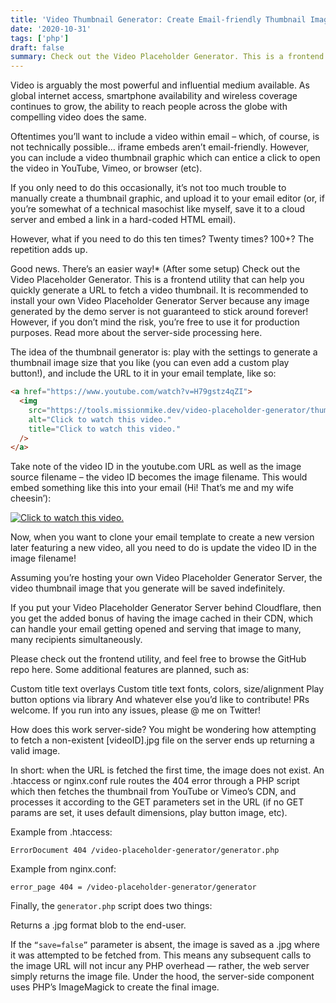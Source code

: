 ```yaml
---
title: 'Video Thumbnail Generator: Create Email-friendly Thumbnail Images'
date: '2020-10-31'
tags: ['php']
draft: false
summary: Check out the Video Placeholder Generator. This is a frontend utility that can help you quickly generate a URL to fetch a video thumbnail.
---
```


Video is arguably the most powerful and influential medium available. As global internet access, smartphone availability and wireless coverage continues to grow, the ability to reach people across the globe with compelling video does the same.

Oftentimes you’ll want to include a video within email – which, of course, is not technically possible… iframe embeds aren’t email-friendly. However, you can include a video thumbnail graphic which can entice a click to open the video in YouTube, Vimeo, or browser (etc).

If you only need to do this occasionally, it’s not too much trouble to manually create a thumbnail graphic, and upload it to your email editor (or, if you’re somewhat of a technical masochist like myself, save it to a cloud server and embed a link in a hard-coded HTML email).

However, what if you need to do this ten times? Twenty times? 100+? The repetition adds up.

Good news. There’s an easier way!\* (After some setup) Check out the Video Placeholder Generator. This is a frontend utility that can help you quickly generate a URL to fetch a video thumbnail. It is recommended to install your own Video Placeholder Generator Server because any image generated by the demo server is not guaranteed to stick around forever! However, if you don’t mind the risk, you’re free to use it for production purposes. Read more about the server-side processing here.

The idea of the thumbnail generator is: play with the settings to generate a thumbnail image size that you like (you can even add a custom play button!), and include the URL to it in your email template, like so:

```html
<a href="https://www.youtube.com/watch?v=H79gstz4qZI">
  <img
    src="https://tools.missionmike.dev/video-placeholder-generator/thumbnails/H79gstz4qZI.jpg?w=1024&pbw=80&pbo=80"
    alt="Click to watch this video."
    title="Click to watch this video."
  />
</a>
```

Take note of the video ID in the youtube.com URL as well as the image source filename – the video ID
becomes the image filename. This would embed something like this into your email (Hi! That’s me and my
wife cheesin’):

<div className="text-center">
  <a
    href="https://www.youtube.com/watch?v=H79gstz4qZI"
    className="inline-block"
    target="_blank"
    rel="noopener noreferrer"
  >
    <img
      src="https://tools.missionmike.dev/video-placeholder-generator/thumbnails/H79gstz4qZI.jpg?w=1024&pbw=80&pbo=80"
      alt="Click to watch this video."
      title="Click to watch this video."
    />
  </a>
</div>

Now, when you want to clone your email template to create a new version later featuring a new video, all you need to do is update the video ID in the image filename!

Assuming you’re hosting your own Video Placeholder Generator Server, the video thumbnail image that you generate will be saved indefinitely.

If you put your Video Placeholder Generator Server behind Cloudflare, then you get the added bonus of having the image cached in their CDN, which can handle your email getting opened and serving that image to many, many recipients simultaneously.

Please check out the frontend utility, and feel free to browse the GitHub repo here. Some additional features are planned, such as:

Custom title text overlays
Custom title text fonts, colors, size/alignment
Play button options via library
And whatever else you’d like to contribute! PRs welcome.
If you run into any issues, please @ me on Twitter!

How does this work server-side?
You might be wondering how attempting to fetch a non-existent [videoID].jpg file on the server ends up returning a valid image.

In short: when the URL is fetched the first time, the image does not exist. An .htaccess or nginx.conf rule routes the 404 error through a PHP script which then fetches the thumbnail from YouTube or Vimeo’s CDN, and processes it according to the GET parameters set in the URL (if no GET params are set, it uses default dimensions, play button image, etc).

Example from .htaccess:

```
ErrorDocument 404 /video-placeholder-generator/generator.php
```

Example from nginx.conf:

```
error_page 404 = /video-placeholder-generator/generator
```

Finally, the `generator.php` script does two things:

Returns a .jpg format blob to the end-user.

If the `“save=false”` parameter is absent, the image is saved as a .jpg where it was attempted to be fetched from. This means any subsequent calls to the image URL will not incur any PHP overhead — rather, the web server simply returns the image file.
Under the hood, the server-side component uses PHP’s ImageMagick to create the final image.
